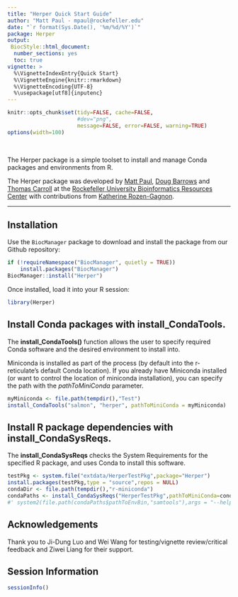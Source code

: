 ```yaml
---
title: "Herper Quick Start Guide"
author: "Matt Paul - mpaul@rockefeller.edu"
date: "`r format(Sys.Date(), '%m/%d/%Y')`"
package: Herper
output:
 BiocStyle::html_document:
  number_sections: yes
  toc: true
vignette: >
  %\VignetteIndexEntry{Quick Start}
  %\VignetteEngine{knitr::rmarkdown}
  %\VignetteEncoding{UTF-8}
  %\usepackage[utf8]{inputenc}
---
```


```r
knitr::opts_chunk$set(tidy=FALSE, cache=FALSE,
                      #dev="png",
                      message=FALSE, error=FALSE, warning=TRUE)
options(width=100)
```

<br>



The Herper package is a simple toolset to install and manage Conda packages and environments from R.
 
 
The Herper package was developed by [Matt Paul](https://github.com/matthew-paul-2006), [Doug Barrows](https://github.com/dougbarrows) and [Thomas Carroll](https://github.com/ThomasCarroll) at the [Rockefeller University Bioinformatics Resources Center](https://rockefelleruniversity.github.io) with contributions from [Katherine Rozen-Gagnon](https://github.com/kathrynrozengagnon).

______
 
 
## Installation

Use the `BiocManager` package to download and install the package from our Github repository:

```r
if (!requireNamespace("BiocManager", quietly = TRUE))
    install.packages("BiocManager")
BiocManager::install("Herper")
```

Once installed, load it into your R session:

```r
library(Herper)
```


## Install Conda packages with **install_CondaTools**. 

The **install_CondaTools()** function allows the user to specify required Conda software and the desired environment to install into.

Miniconda is installed as part of the process (by default into the r-reticulate's default Conda location). If you already have Miniconda installed (or want to control the location of miniconda installation), you can specify the path with the *pathToMiniConda* parameter.


```r
myMiniconda <- file.path(tempdir(),"Test")
install_CondaTools("salmon", "herper", pathToMiniConda = myMiniconda)
```

## Install R package dependencies with **install_CondaSysReqs**. 
The **install_CondaSysReqs** checks the System Requirements for the specified R package, and uses Conda to install this software.

```r
testPkg <- system.file("extdata/HerperTestPkg",package="Herper")
install.packages(testPkg,type = "source",repos = NULL)
condaDir <- file.path(tempdir(),"r-miniconda")
condaPaths <- install_CondaSysReqs("HerperTestPkg",pathToMiniConda=condaDir,SysReqsAsJSON=FALSE)
#' system2(file.path(condaPaths$pathToEnvBin,"samtools"),args = "--help")

```

## Acknowledgements
Thank you to Ji-Dung Luo and Wei Wang for testing/vignette review/critical feedback and Ziwei Liang for their support.

## Session Information

```r
sessionInfo()
```

